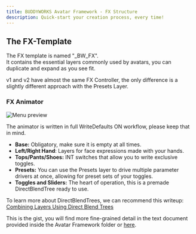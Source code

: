```yaml
---
title: BUDDYWORKS Avatar Framework - FX Structure
description: Quick-start your creation process, every time!
---
```


## The FX-Template

The FX template is named "\_BW_FX".  
It contains the essential layers commonly used by avatars, you can duplicate and expand as you see fit.  

<Aside> v1 and v2 have almost the same FX Controller, the only difference is a slightly different approach with the Presets Layer. </Aside>



### FX Animator

![Menu preview](./img/003.png)  

<Aside type="caution"> The animator is written in full WriteDefaults ON workflow, please keep that in mind.</Aside>

- **Base:** Obligatory, make sure it is empty at all times.
- **Left/Right Hand**: Layers for face expressions made with your hands.
- **Tops/Pants/Shoes:** INT switches that allow you to write exclusive toggles.
- **Presets:** You can use the Presets layer to drive multiple parameter drivers at once, allowing for preset sets of your toggles.
- **Toggles and Sliders:** The heart of operation, this is a premade DirectBlendTree ready to use.

To learn more about DirectBlendTrees, we can recommend this writeup: <a href="https://notes.sleightly.dev/dbt-combining/">Combining Layers Using Direct Blend Trees</a>

This is the gist, you will find more fine-grained detail in the text document provided inside the Avatar Framework folder or <a href="../doc2">here</a>.